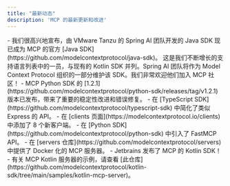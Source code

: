 ```yaml
---
title: "最新动态"
description: 'MCP 的最新更新和改进'
---
```


<Update label="2025-02-14" description="Java SDK 发布">
  - 我们很高兴地宣布，由 VMware Tanzu 的 Spring AI 团队开发的 Java SDK 现已成为 MCP 的官方 [Java SDK](https://github.com/modelcontextprotocol/java-sdk)。
    这是我们不断增长的支持语言列表中的一员，与现有的 Kotlin SDK 并列。Spring AI 团队将作为 Model Context Protocol 组织的一部分维护该 SDK。我们非常欢迎他们加入 MCP 社区！
</Update>

<Update label="2025-01-27" description="Python SDK 1.2.1">
  - MCP Python SDK 的 [1.2.1](https://github.com/modelcontextprotocol/python-sdk/releases/tag/v1.2.1) 版本已发布，带来了重要的稳定性改进和错误修复。
</Update>

<Update label="2025-01-18" description="SDK 和服务器改进">
  - 在 [TypeScript SDK](https://github.com/modelcontextprotocol/typescript-sdk) 中简化了类似 Express 的 API。
  - 在 [clients 页面](https://modelcontextprotocol.io/clients) 中添加了 8 个新客户端。
</Update>

<Update label="2025-01-03" description="SDK 和服务器改进">
  - 在 [Python SDK](https://github.com/modelcontextprotocol/python-sdk) 中引入了 FastMCP API。
  - 在 [servers 仓库](https://github.com/modelcontextprotocol/servers) 中提供了 Docker 化的 MCP 服务器。
</Update>

<Update label="2024-12-21" description="Kotlin SDK 发布">
  - Jetbrains 发布了 MCP 的 Kotlin SDK！
  - 有关 MCP Kotlin 服务器的示例，请查看 [此仓库](https://github.com/modelcontextprotocol/kotlin-sdk/tree/main/samples/kotlin-mcp-server)。
</Update>